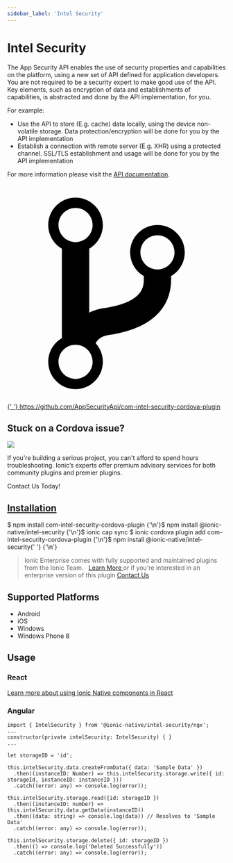 ```yaml
---
sidebar_label: 'Intel Security'
---
```



# Intel Security

The App Security API enables the use of security properties and capabilities on the platform, using a new set of API defined for application developers. You are not required to be a security expert to make good use of the API. Key elements, such as encryption of data and establishments of capabilities, is abstracted and done by the API implementation, for you.

For example:

- Use the API to store (E.g. cache) data locally, using the device non-volatile storage. Data protection/encryption will be done for you by the API implementation
- Establish a connection with remote server (E.g. XHR) using a protected channel. SSL/TLS establishment and usage will be done for you by the API implementation

For more information please visit the [API documentation](https://software.intel.com/en-us/app-security-api/api).

<p>
  <a
    href="https://github.com/AppSecurityApi/com-intel-security-cordova-plugin"
    target="_blank"
    rel="noopener"
    className="git-link"
  >
    <svg viewBox="0 0 512 512">
      <path d="M416 160c0-35.3-28.7-64-64-64s-64 28.7-64 64c0 23.7 12.9 44.3 32 55.4v8.6c0 19.9-7.8 33.7-25.3 44.9-15.4 9.8-38.1 17.1-67.5 21.5-14 2.1-25.7 6-35.2 10.7V151.4c19.1-11.1 32-31.7 32-55.4 0-35.3-28.7-64-64-64S96 60.7 96 96c0 23.7 12.9 44.3 32 55.4v209.2c-19.1 11.1-32 31.7-32 55.4 0 35.3 28.7 64 64 64s64-28.7 64-64c0-16.6-6.3-31.7-16.7-43.1 1.9-4.9 9.7-16.3 29.4-19.3 38.8-5.8 68.9-15.9 92.3-30.8 36-22.8 55-57 55-98.8v-8.6c19.1-11.1 32-31.7 32-55.4zM160 56c22.1 0 40 17.9 40 40s-17.9 40-40 40-40-17.9-40-40 17.9-40 40-40zm0 400c-22.1 0-40-17.9-40-40s17.9-40 40-40 40 17.9 40 40-17.9 40-40 40zm192-256c-22.1 0-40-17.9-40-40s17.9-40 40-40 40 17.9 40 40-17.9 40-40 40z"></path>
    </svg>{' '}
    https://github.com/AppSecurityApi/com-intel-security-cordova-plugin
  </a>
</p>

<h2>Stuck on a Cordova issue?</h2>
<DocsCard
  className="cordova-ee-card"
  header="Don't waste precious time on plugin issues."
  href="https://ionicframework.com/sales?product_of_interest=Ionic%20Native"
>
  <div>
    <img src={require('./_assets/img/native-cordova-bot.png').default} class="cordova-ee-img" />
    <p>
      If you're building a serious project, you can't afford to spend hours troubleshooting. Ionic’s experts offer
      premium advisory services for both community plugins and premier plugins.
    </p>
    <DocsButton className="native-ee-detail">Contact Us Today!</DocsButton>
  </div>
</DocsCard>

<h2 id="installation">
  <a href="#installation">Installation</a>
</h2>
<Tabs
  groupId="runtime"
  defaultValue="Capacitor"
  values={[
    { value: 'Capacitor', label: 'Capacitor' },
    { value: 'Cordova', label: 'Cordova' },
    { value: 'Enterprise', label: 'Enterprise' },
  ]}
>
  <TabItem value="Capacitor">
    <CodeBlock className="language-shell">
      $ npm install com-intel-security-cordova-plugin {'\n'}$ npm install @ionic-native/intel-security {'\n'}$ ionic cap
      sync
    </CodeBlock>
  </TabItem>
  <TabItem value="Cordova">
    <CodeBlock className="language-shell">
      $ ionic cordova plugin add com-intel-security-cordova-plugin {'\n'}$ npm install @ionic-native/intel-security{' '}
      {'\n'}
    </CodeBlock>
  </TabItem>
  <TabItem value="Enterprise">
    <blockquote>
      Ionic Enterprise comes with fully supported and maintained plugins from the Ionic Team. &nbsp;
      <a class="btn" href="https://ionic.io/docs/premier-plugins">
        Learn More
      </a> or if you're interested in an enterprise version of this plugin <a
        class="btn"
        href="https://ionicframework.com/sales?product_of_interest=Ionic%20Enterprise%20Engine"
      >
        Contact Us
      </a>
    </blockquote>
  </TabItem>
</Tabs>

## Supported Platforms

- Android
- iOS
- Windows
- Windows Phone 8

## Usage

### React

[Learn more about using Ionic Native components in React](../native-community.mdx#react)

### Angular

```tsx
import { IntelSecurity } from '@ionic-native/intel-security/ngx';
...
constructor(private intelSecurity: IntelSecurity) { }
...

let storageID = 'id';

this.intelSecurity.data.createFromData({ data: 'Sample Data' })
  .then((instanceID: Number) => this.intelSecurity.storage.write({ id: storageId, instanceID: instanceID }))
  .catch((error: any) => console.log(error));

this.intelSecurity.storage.read({id: storageID })
  .then((instanceID: number) => this.intelSecurity.data.getData(instanceID))
  .then((data: string) => console.log(data)) // Resolves to 'Sample Data'
  .catch((error: any) => console.log(error));

this.intelSecurity.storage.delete({ id: storageID })
  .then(() => console.log('Deleted Successfully'))
  .catch((error: any) => console.log(error));
```
